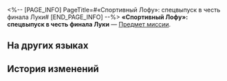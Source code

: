 <%-- [PAGE_INFO]
PageTitle=#«Спортивный Лофу»: спецвыпуск в честь финала Луки#
[END_PAGE_INFO] --%>
{{Предмет Инфобокс
|id          = 140510
|Изображение = Предмет «Спортивный Лофу»- спецвыпуск в честь финала Луки.png
|Тип         = Предмет миссии
|Инвентарь   = Миссии
|Редкость    = 4
|Эффект      = 
|Описание    = Специальный выпуск «Спортивного Лофу», где рассказывается об участии Луки в вызове Мастеру.
}}
{{Описание|''«Главное - это всегда следующий удар!»''}}
'''«Спортивный Лофу»: спецвыпуск в честь финала Луки''' — [[Предмет миссии]].

==На других языках==
{{На других языках
|en   = Luofu Sports Illustrated &mdash; Special Edition for Luka's Final
|zhs  = 罗浮体育报•卢卡决赛特刊
|zht  = 羅浮體育報•盧卡決賽特刊
|ja   = 羅浮競技通信特別号・決勝戦に臨むルカ
|ko   = 스포츠 나부•루카 결승전 특집호
|es   = Revista Deportiva del Luofu: edición especial de la final de Luka
|fr   = Journal sportif du Luofu &mdash; Édition spéciale : Finale de Luka
|ru   = «Спортивный Лофу»: спецвыпуск в честь финала Луки
|th   = ข่าวกีฬา Luofu - ฉบับรอบชิงชนะเลิศของ Luka
|vi   = Báo Thể Thao Luofu - Đặc San Chung Kết Của Luka
|de   = Luofu Sports Illustrated – Sonderausgabe zu Lukas Finale
|id   = Tabloid Olahraga Luofu: Edisi Khusus Babak Final Luka
|pt   = Luofu Esportes - Edição Especial para a Final de Luka
}}

==История изменений==
{{История изменений|3.5}}